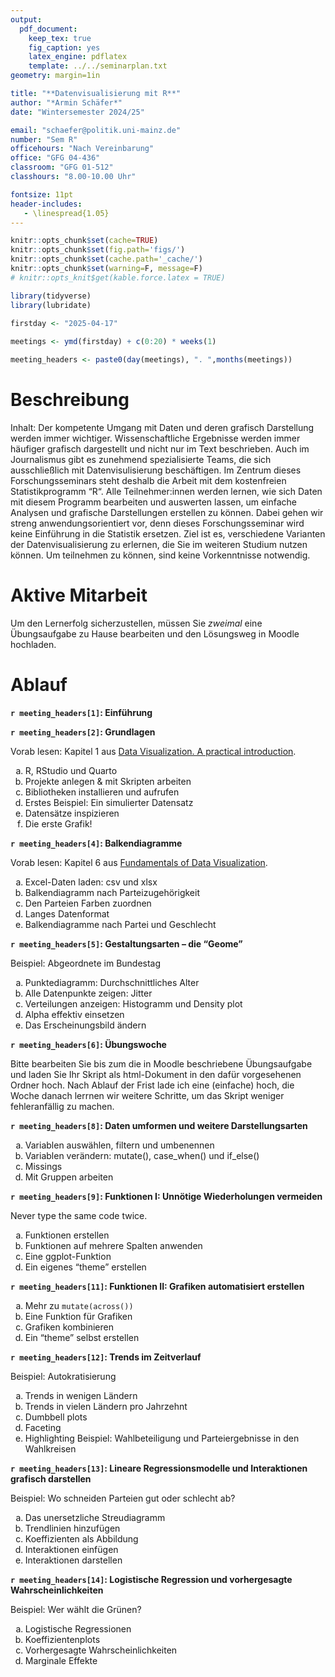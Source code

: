 ```yaml
---
output: 
  pdf_document:
    keep_tex: true
    fig_caption: yes
    latex_engine: pdflatex
    template: ../../seminarplan.txt
geometry: margin=1in

title: "**Datenvisualisierung mit R**"
author: "*Armin Schäfer*"
date: "Wintersemester 2024/25"

email: "schaefer@politik.uni-mainz.de"
number: "Sem R"
officehours: "Nach Vereinbarung"
office: "GFG 04-436"
classroom: "GFG 01-512"
classhours: "8.00-10.00 Uhr"

fontsize: 11pt
header-includes:
   - \linespread{1.05}
---
```


```r
knitr::opts_chunk$set(cache=TRUE)
knitr::opts_chunk$set(fig.path='figs/')
knitr::opts_chunk$set(cache.path='_cache/')
knitr::opts_chunk$set(warning=F, message=F)
# knitr::opts_knit$get(kable.force.latex = TRUE)
```



```r
library(tidyverse)
library(lubridate)

firstday <- "2025-04-17"
    
meetings <- ymd(firstday) + c(0:20) * weeks(1)

meeting_headers <- paste0(day(meetings), ". ",months(meetings))

```

# Beschreibung

Inhalt: Der kompetente Umgang mit Daten und deren grafisch Darstellung werden immer wichtiger. Wissenschaftliche Ergebnisse werden immer häufiger grafisch dargestellt und nicht nur im Text beschrieben. Auch im Journalismus gibt es zunehmend spezialisierte Teams, die sich ausschließlich mit Datenvisulisierung beschäftigen. Im Zentrum dieses Forschungsseminars steht deshalb die Arbeit mit dem kostenfreien Statistikprogramm “R“. Alle Teilnehmer:innen werden lernen, wie sich Daten mit diesem Programm bearbeiten und auswerten lassen, um einfache Analysen und grafische Darstellungen erstellen zu können. Dabei gehen wir streng anwendungsorientiert vor, denn dieses Forschungsseminar wird keine Einführung in die Statistik ersetzen. Ziel ist es, verschiedene Varianten der Datenvisualisierung zu erlernen, die Sie im weiteren Studium nutzen können. Um teilnehmen zu können, sind keine Vorkenntnisse notwendig.

# Aktive Mitarbeit

Um den Lernerfolg sicherzustellen, müssen Sie *zweimal* eine Übungsaufgabe zu Hause bearbeiten und den Lösungsweg in Moodle hochladen.


# Ablauf

**`r meeting_headers[1]`: Einführung**

**`r meeting_headers[2]`: Grundlagen**

Vorab lesen: Kapitel 1 aus [Data Visualization. A practical introduction](https://socviz.co/lookatdata.html#lookatdata).

a) R, RStudio und Quarto
b) Projekte anlegen & mit Skripten arbeiten
c) Bibliotheken installieren und aufrufen
d) Erstes Beispiel: Ein simulierter Datensatz
e) Datensätze inspizieren
f) Die erste Grafik!

**`r meeting_headers[4]`: Balkendiagramme**

Vorab lesen: Kapitel 6 aus [Fundamentals of Data Visualization](https://clauswilke.com/dataviz/visualizing-amounts.html).

a) Excel-Daten laden: csv und xlsx
b) Balkendiagramm nach Parteizugehörigkeit
c) Den Parteien Farben zuordnen
d) Langes Datenformat
e) Balkendiagramme nach Partei und Geschlecht

**`r meeting_headers[5]`: Gestaltungsarten -- die "Geome"**

Beispiel: Abgeordnete im Bundestag

a) Punktediagramm: Durchschnittliches Alter
b) Alle Datenpunkte zeigen: Jitter
c) Verteilungen anzeigen: Histogramm und Density plot
d) Alpha effektiv einsetzen
e) Das Erscheinungsbild ändern

**`r meeting_headers[6]`: Übungswoche**

Bitte bearbeiten Sie bis zum \textcolor{Orange}{2. Juni (18:00 Uhr)} die in Moodle beschriebene Übungsaufgabe und laden Sie Ihr Skript als html-Dokument in den dafür vorgesehenen Ordner hoch. Nach Ablauf der Frist lade ich eine (einfache) \textcolor{Orange}{Musterlösung} hoch, die Woche danach lerrnen wir weitere Schritte, um das Skript weniger fehleranfällig zu machen.

**`r meeting_headers[8]`: Daten umformen und weitere Darstellungsarten**

a) Variablen auswählen, filtern und umbenennen
b) Variablen verändern: mutate(), case_when() und if_else()
c) Missings
d) Mit Gruppen arbeiten

**`r meeting_headers[9]`: Funktionen I: Unnötige Wiederholungen vermeiden**

Never type the same code twice.

a) Funktionen erstellen
b) Funktionen auf mehrere Spalten anwenden
c) Eine ggplot-Funktion 
d) Ein eigenes "theme" erstellen

**`r meeting_headers[11]`: Funktionen II: Grafiken automatisiert erstellen**

a) Mehr zu `mutate(across())`
b) Eine Funktion für Grafiken
c) Grafiken kombinieren
d) Ein "theme" selbst erstellen


**`r meeting_headers[12]`: Trends im Zeitverlauf**

Beispiel: Autokratisierung

a) Trends in wenigen Ländern
b) Trends in vielen Ländern pro Jahrzehnt
c) Dumbbell plots
d) Faceting
e) Highlighting
Beispiel: Wahlbeteiligung und Parteiergebnisse in den Wahlkreisen

**`r meeting_headers[13]`: Lineare Regressionsmodelle und Interaktionen grafisch darstellen**

Beispiel: Wo schneiden Parteien gut oder schlecht ab?

a) Das unersetzliche Streudiagramm
b) Trendlinien hinzufügen
c) Koeffizienten als Abbildung
d) Interaktionen einfügen
e) Interaktionen darstellen

**`r meeting_headers[14]`: Logistische Regression und vorhergesagte Wahrscheinlichkeiten**

Beispiel: Wer wählt die Grünen?

a) Logistische Regressionen
b) Koeffizientenplots
c) Vorhergesagte Wahrscheinlichkeiten
d) Marginale Effekte